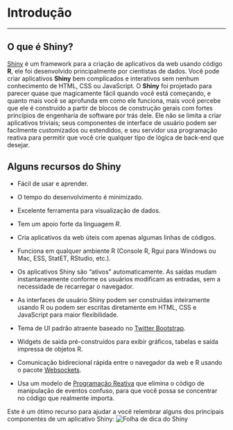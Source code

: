# Introdução 

---

## **O que é Shiny?**

  [Shiny](https://shiny.rstudio.com/) é um framework  para  a criação de aplicativos da web usando código **R**, ele foi desenvolvido principalmente por cientistas de dados. Você pode criar aplicativos **Shiny** bem complicados e interativos sem nenhum conhecimento de HTML, CSS ou JavaScript. O **Shiny** foi projetado para parecer quase que magicamente fácil quando você está começando, e quanto mais você se aprofunda em como ele funciona, mais você percebe que ele é construído a partir de blocos de construção gerais com fortes princípios de engenharia de software por trás dele. Ele não se limita a criar aplicativos triviais; seus componentes de interface de usuário podem ser facilmente customizados ou estendidos, e seu servidor usa programação reativa para permitir que você crie qualquer tipo de lógica de back-end que desejar. 
  
## **Alguns recursos do Shiny**

* Fácil de usar e aprender.

* O tempo do desenvolvimento é minimizado.

* Excelente ferramenta para visualização de dados.

* Tem um apoio forte da linguagem *R*.

* Cria aplicativos da web úteis com apenas algumas linhas de códigos.

* Funciona em qualquer ambiente R (Console R, Rgui para Windows ou Mac, ESS, StatET, RStudio, etc.).

* Os aplicativos Shiny são “ativos” automaticamente. As saídas mudam instantaneamente conforme os usuários modificam as entradas, sem a necessidade de recarregar o navegador.

* As interfaces de usuário Shiny podem ser construídas inteiramente usando R ou podem ser escritas diretamente em HTML, CSS e JavaScript para maior flexibilidade.

* Tema de UI padrão atraente baseado no [Twitter Bootstrap](https://getbootstrap.com/2.0.2/).

* Widgets de saída pré-construídos para exibir gráficos, tabelas e saída impressa de objetos R.

* Comunicação bidirecional rápida entre o navegador da web e R usando o pacote [Websockets](http://illposed.net/websockets.html).

* Usa um modelo de [Programação Reativa](https://en.wikipedia.org/wiki/Reactive_programming) que elimina o código de manipulação de eventos confuso, para que você possa se concentrar no código que realmente importa.

Este é um ótimo recurso para ajudar a você relembrar alguns dos principais componentes de um aplicativo Shiny:
![Folha de dica do Shiny](www/img/cheatsheet.png)